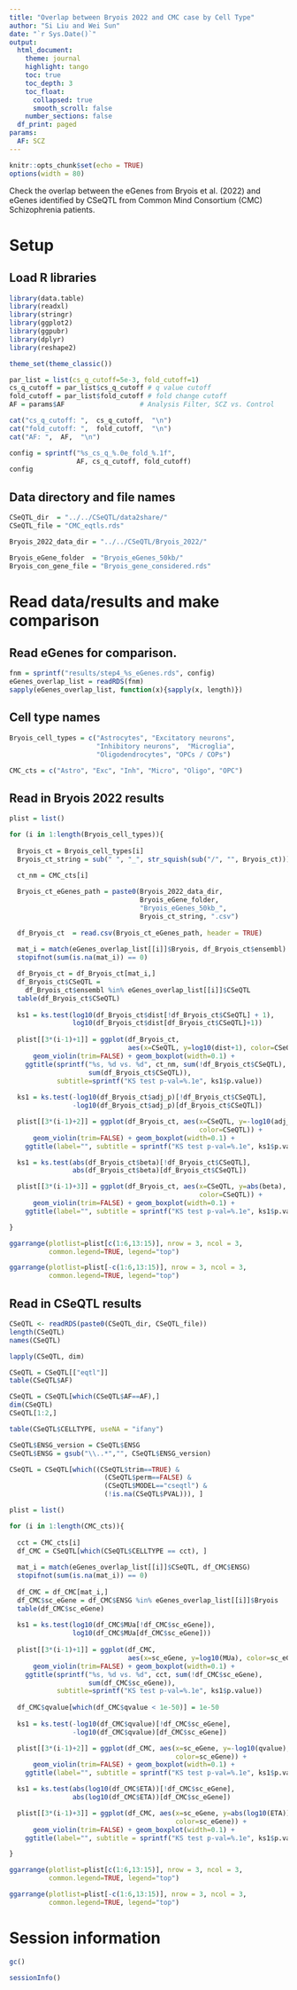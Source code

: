```yaml
---
title: "Overlap between Bryois 2022 and CMC case by Cell Type"
author: "Si Liu and Wei Sun"
date: "`r Sys.Date()`"
output: 
  html_document:
    theme: journal
    highlight: tango
    toc: true
    toc_depth: 3
    toc_float:
      collapsed: true
      smooth_scroll: false
    number_sections: false
  df_print: paged
params:
  AF: SCZ
---
```

```r
knitr::opts_chunk$set(echo = TRUE)
options(width = 80)
```

Check the overlap between the eGenes from Bryois et al. (2022) and eGenes identified by CSeQTL from Common Mind Consortium (CMC) Schizophrenia patients. 


# Setup

## Load R libraries
```r
library(data.table)
library(readxl)
library(stringr)
library(ggplot2)
library(ggpubr)
library(dplyr)
library(reshape2)

theme_set(theme_classic())

par_list = list(cs_q_cutoff=5e-3, fold_cutoff=1)
cs_q_cutoff = par_list$cs_q_cutoff # q value cutoff
fold_cutoff = par_list$fold_cutoff # fold change cutoff
AF = params$AF                   # Analysis Filter, SCZ vs. Control 

cat("cs_q_cutoff: ",  cs_q_cutoff,  "\n")
cat("fold_cutoff: ",  fold_cutoff,  "\n")
cat("AF: ",  AF,  "\n")

config = sprintf("%s_cs_q_%.0e_fold_%.1f", 
                 AF, cs_q_cutoff, fold_cutoff)
config
```

## Data directory and file names
```r
CSeQTL_dir  = "../../CSeQTL/data2share/"
CSeQTL_file = "CMC_eqtls.rds"

Bryois_2022_data_dir = "../../CSeQTL/Bryois_2022/"

Bryois_eGene_folder  = "Bryois_eGenes_50kb/"
Bryois_con_gene_file = "Bryois_gene_considered.rds"
```

# Read data/results and make comparison

## Read eGenes for comparison. 

```r
fnm = sprintf("results/step4_%s_eGenes.rds", config)
eGenes_overlap_list = readRDS(fnm)
sapply(eGenes_overlap_list, function(x){sapply(x, length)})
```

## Cell type names

```r
Bryois_cell_types = c("Astrocytes", "Excitatory neurons", 
                      "Inhibitory neurons",  "Microglia", 
                      "Oligodendrocytes", "OPCs / COPs")

CMC_cts = c("Astro", "Exc", "Inh", "Micro", "Oligo", "OPC")
```

## Read in Bryois 2022 results

```r

plist = list()

for (i in 1:length(Bryois_cell_types)){
  
  Bryois_ct = Bryois_cell_types[i]
  Bryois_ct_string = sub(" ", "_", str_squish(sub("/", "", Bryois_ct)))
  
  ct_nm = CMC_cts[i]

  Bryois_ct_eGenes_path = paste0(Bryois_2022_data_dir, 
                                 Bryois_eGene_folder, 
                                 "Bryois_eGenes_50kb_", 
                                 Bryois_ct_string, ".csv")
  
  df_Bryois_ct  = read.csv(Bryois_ct_eGenes_path, header = TRUE)
  
  mat_i = match(eGenes_overlap_list[[i]]$Bryois, df_Bryois_ct$ensembl)
  stopifnot(sum(is.na(mat_i)) == 0)

  df_Bryois_ct = df_Bryois_ct[mat_i,]
  df_Bryois_ct$CSeQTL = 
    df_Bryois_ct$ensembl %in% eGenes_overlap_list[[i]]$CSeQTL
  table(df_Bryois_ct$CSeQTL)
  
  ks1 = ks.test(log10(df_Bryois_ct$dist[!df_Bryois_ct$CSeQTL] + 1), 
                log10(df_Bryois_ct$dist[df_Bryois_ct$CSeQTL]+1))
  
  plist[[3*(i-1)+1]] = ggplot(df_Bryois_ct, 
                              aes(x=CSeQTL, y=log10(dist+1), color=CSeQTL)) + 
      geom_violin(trim=FALSE) + geom_boxplot(width=0.1) + 
    ggtitle(sprintf("%s, %d vs. %d", ct_nm, sum(!df_Bryois_ct$CSeQTL), 
                    sum(df_Bryois_ct$CSeQTL)), 
            subtitle=sprintf("KS test p-val=%.1e", ks1$p.value))
  
  ks1 = ks.test(-log10(df_Bryois_ct$adj_p)[!df_Bryois_ct$CSeQTL], 
                -log10(df_Bryois_ct$adj_p)[df_Bryois_ct$CSeQTL])

  plist[[3*(i-1)+2]] = ggplot(df_Bryois_ct, aes(x=CSeQTL, y=-log10(adj_p),
                                                color=CSeQTL)) + 
      geom_violin(trim=FALSE) + geom_boxplot(width=0.1) + 
    ggtitle(label="", subtitle = sprintf("KS test p-val=%.1e", ks1$p.value))

  ks1 = ks.test(abs(df_Bryois_ct$beta)[!df_Bryois_ct$CSeQTL], 
                abs(df_Bryois_ct$beta)[df_Bryois_ct$CSeQTL])

  plist[[3*(i-1)+3]] = ggplot(df_Bryois_ct, aes(x=CSeQTL, y=abs(beta), 
                                                color=CSeQTL)) + 
      geom_violin(trim=FALSE) + geom_boxplot(width=0.1) + 
    ggtitle(label="", subtitle = sprintf("KS test p-val=%.1e", ks1$p.value))

}

ggarrange(plotlist=plist[c(1:6,13:15)], nrow = 3, ncol = 3, 
          common.legend=TRUE, legend="top")

ggarrange(plotlist=plist[-c(1:6,13:15)], nrow = 3, ncol = 3, 
          common.legend=TRUE, legend="top")

```

## Read in CSeQTL results

```r
CSeQTL <- readRDS(paste0(CSeQTL_dir, CSeQTL_file))
length(CSeQTL)
names(CSeQTL)

lapply(CSeQTL, dim)

CSeQTL = CSeQTL[["eqtl"]]
table(CSeQTL$AF)

CSeQTL = CSeQTL[which(CSeQTL$AF==AF),]
dim(CSeQTL)
CSeQTL[1:2,]

table(CSeQTL$CELLTYPE, useNA = "ifany")

CSeQTL$ENSG_version = CSeQTL$ENSG
CSeQTL$ENSG = gsub("\\..*","", CSeQTL$ENSG_version)

CSeQTL = CSeQTL[which((CSeQTL$trim==TRUE) & 
                        (CSeQTL$perm==FALSE) & 
                        (CSeQTL$MODEL=="cseqtl") & 
                        (!is.na(CSeQTL$PVAL))), ]

plist = list()

for (i in 1:length(CMC_cts)){
  
  cct = CMC_cts[i]
  df_CMC = CSeQTL[which(CSeQTL$CELLTYPE == cct), ]
  
  mat_i = match(eGenes_overlap_list[[i]]$CSeQTL, df_CMC$ENSG)
  stopifnot(sum(is.na(mat_i)) == 0)
  
  df_CMC = df_CMC[mat_i,]
  df_CMC$sc_eGene = df_CMC$ENSG %in% eGenes_overlap_list[[i]]$Bryois
  table(df_CMC$sc_eGene)
  
  ks1 = ks.test(log10(df_CMC$MUa[!df_CMC$sc_eGene]), 
                log10(df_CMC$MUa[df_CMC$sc_eGene]))
  
  plist[[3*(i-1)+1]] = ggplot(df_CMC, 
                              aes(x=sc_eGene, y=log10(MUa), color=sc_eGene)) + 
      geom_violin(trim=FALSE) + geom_boxplot(width=0.1) + 
    ggtitle(sprintf("%s, %d vs. %d", cct, sum(!df_CMC$sc_eGene), 
                    sum(df_CMC$sc_eGene)), 
            subtitle=sprintf("KS test p-val=%.1e", ks1$p.value))
  
  df_CMC$qvalue[which(df_CMC$qvalue < 1e-50)] = 1e-50
  
  ks1 = ks.test(-log10(df_CMC$qvalue)[!df_CMC$sc_eGene], 
                -log10(df_CMC$qvalue)[df_CMC$sc_eGene])

  plist[[3*(i-1)+2]] = ggplot(df_CMC, aes(x=sc_eGene, y=-log10(qvalue), 
                                          color=sc_eGene)) + 
      geom_violin(trim=FALSE) + geom_boxplot(width=0.1) + 
    ggtitle(label="", subtitle = sprintf("KS test p-val=%.1e", ks1$p.value))

  ks1 = ks.test(abs(log10(df_CMC$ETA))[!df_CMC$sc_eGene], 
                abs(log10(df_CMC$ETA))[df_CMC$sc_eGene])

  plist[[3*(i-1)+3]] = ggplot(df_CMC, aes(x=sc_eGene, y=abs(log10(ETA)), 
                                          color=sc_eGene)) + 
      geom_violin(trim=FALSE) + geom_boxplot(width=0.1) + 
    ggtitle(label="", subtitle = sprintf("KS test p-val=%.1e", ks1$p.value))

}

ggarrange(plotlist=plist[c(1:6,13:15)], nrow = 3, ncol = 3, 
          common.legend=TRUE, legend="top")

ggarrange(plotlist=plist[-c(1:6,13:15)], nrow = 3, ncol = 3, 
          common.legend=TRUE, legend="top")
```

# Session information
```r
gc()

sessionInfo()
```

